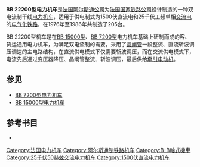 {{Infobox Locomotive
| name = BB 22200
| image = 22377lar.jpg
| caption = BB 22377号机车
| type = [[电力机车|电力机车]]
| origin = {{FRA}}
| designer = 
| builder = [[阿尔斯通公司|阿尔斯通公司]]
| buildmodel = 
| ordernumber = 
| serialnumber = 22201～22405
| roadnumber = 
| builddate        = 1976年—1986年
| totalproduction  = 205台
| user = [[法國國家鐵路公司|法國國家鐵路公司]]
| railroad = 
| deliverydate = 
| firstrundate = 
| lastrundate = 
| retiredate = 
| scrapdate = 
| nicknames = 
| whytetype = 0-4-4-0
| aarwheels = 
| uicclass = B'B'
| gauge = 1,435毫米
| trucks = 
| bogies = 
| wheeldiameter = 
| axleload = 22.5吨
| wheelbase = 
| minimumcurve = 
| length = 
| width = 
| height = 
| framesize = 
| weight = 
| sandcap = 
| electricsystem = AC 50Hz 25kV、DC 1500V
| collectionmethod = 
| transmission = 交—直、直—直流电
| tractionmotors = 
| topspeed = 160～200公里/小时
| sustainedspeed = 
| poweroutput = 4,140千瓦（AC 25kV）<br/>4,040千瓦（DC 1.5kV）
| tractiveeffort = 
| factorofadhesion = 
| locobrakes = 
| locobrakepower = 
| locobrakeforce = 
| trainbrakes = 
| safety = 
| notes =
}}
'''BB 22200型电力机车'''是[[法国|法国]][[阿尔斯通公司|阿尔斯通公司]]为[[法国国家铁路公司|法国国家铁路公司]]设计制造的一种双电流制干线[[电力机车|电力机车]]，适用于供电制式为1500伏直流电和25千伏工频单相[[交流电|交流电]]的[[电气化铁路|电气化铁路]]，在1976年至1986年共制造了205台。

BB 22200型机车是在[[BB_15000型电力机车|BB 15000型]]、[[BB_7200型电力机车|BB 7200型]]电力机车基础上研制而成的客、货运通用电力机车，为满足双电流制的需要，采用了[[晶闸管|晶闸管]]一段整流、直流斩波调压调速的主电路结构，在直流供电模式下仅需要斩波调压，而在交流供电模式下，电流先后通过变压器降压、晶闸管整流、斩波调压，最后供给[[牵引电动机|牵引电动机]]。

== 参见 ==
*[[BB_7200型电力机车|BB 7200型电力机车]]
*[[BB_15000型电力机车|BB 15000型电力机车]]

== 参考书目 ==
* {{cite book |author=Denis Redoutey |title=''"Le matériel moteur de la SNCF"'' |year=2007 |publisher=La Vie du Rail |location=Auray |isbn=978-2-915034-65-3 }}

{{SNCF locomotives}}

[[Category:法国电力机车|Category:法国电力机车]]
[[Category:阿尔斯通制铁路机车|Category:阿尔斯通制铁路机车]]
[[Category:B-B軸式機車|Category:B-B軸式機車]]
[[Category:25千伏50赫兹交流电力机车|Category:25千伏50赫兹交流电力机车]]
[[Category:1500伏直流电力机车|Category:1500伏直流电力机车]]